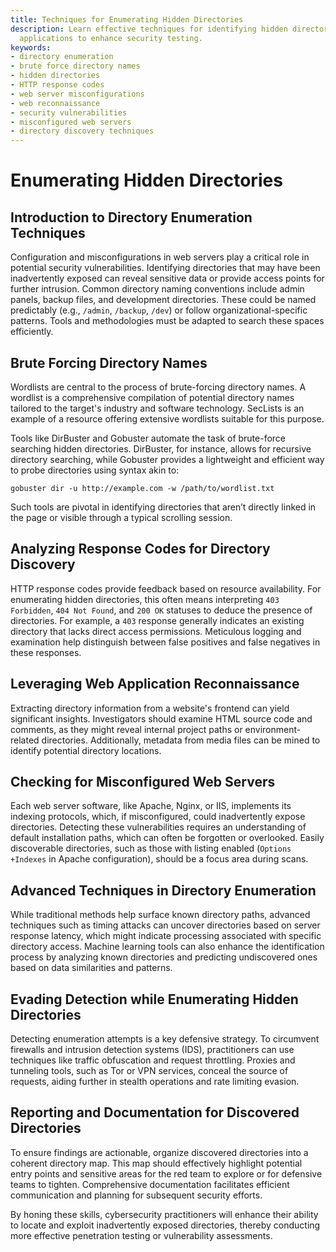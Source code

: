 ```yaml
---
title: Techniques for Enumerating Hidden Directories
description: Learn effective techniques for identifying hidden directories in web
  applications to enhance security testing.
keywords:
- directory enumeration
- brute force directory names
- hidden directories
- HTTP response codes
- web server misconfigurations
- web reconnaissance
- security vulnerabilities
- misconfigured web servers
- directory discovery techniques
---
```


# Enumerating Hidden Directories

## Introduction to Directory Enumeration Techniques

Configuration and misconfigurations in web servers play a critical role in potential security vulnerabilities. Identifying directories that may have been inadvertently exposed can reveal sensitive data or provide access points for further intrusion. Common directory naming conventions include admin panels, backup files, and development directories. These could be named predictably (e.g., `/admin`, `/backup`, `/dev`) or follow organizational-specific patterns. Tools and methodologies must be adapted to search these spaces efficiently.

## Brute Forcing Directory Names

Wordlists are central to the process of brute-forcing directory names. A wordlist is a comprehensive compilation of potential directory names tailored to the target's industry and software technology. SecLists is an example of a resource offering extensive wordlists suitable for this purpose.

Tools like DirBuster and Gobuster automate the task of brute-force searching hidden directories. DirBuster, for instance, allows for recursive directory searching, while Gobuster provides a lightweight and efficient way to probe directories using syntax akin to:

```shell
gobuster dir -u http://example.com -w /path/to/wordlist.txt
```

Such tools are pivotal in identifying directories that aren’t directly linked in the page or visible through a typical scrolling session.

## Analyzing Response Codes for Directory Discovery

HTTP response codes provide feedback based on resource availability. For enumerating hidden directories, this often means interpreting `403 Forbidden`, `404 Not Found`, and `200 OK` statuses to deduce the presence of directories. For example, a `403` response generally indicates an existing directory that lacks direct access permissions. Meticulous logging and examination help distinguish between false positives and false negatives in these responses.

## Leveraging Web Application Reconnaissance

Extracting directory information from a website's frontend can yield significant insights. Investigators should examine HTML source code and comments, as they might reveal internal project paths or environment-related directories. Additionally, metadata from media files can be mined to identify potential directory locations.

## Checking for Misconfigured Web Servers

Each web server software, like Apache, Nginx, or IIS, implements its indexing protocols, which, if misconfigured, could inadvertently expose directories. Detecting these vulnerabilities requires an understanding of default installation paths, which can often be forgotten or overlooked. Easily discoverable directories, such as those with listing enabled (`Options +Indexes` in Apache configuration), should be a focus area during scans.

## Advanced Techniques in Directory Enumeration

While traditional methods help surface known directory paths, advanced techniques such as timing attacks can uncover directories based on server response latency, which might indicate processing associated with specific directory access. Machine learning tools can also enhance the identification process by analyzing known directories and predicting undiscovered ones based on data similarities and patterns.

## Evading Detection while Enumerating Hidden Directories

Detecting enumeration attempts is a key defensive strategy. To circumvent firewalls and intrusion detection systems (IDS), practitioners can use techniques like traffic obfuscation and request throttling. Proxies and tunneling tools, such as Tor or VPN services, conceal the source of requests, aiding further in stealth operations and rate limiting evasion.

## Reporting and Documentation for Discovered Directories

To ensure findings are actionable, organize discovered directories into a coherent directory map. This map should effectively highlight potential entry points and sensitive areas for the red team to explore or for defensive teams to tighten. Comprehensive documentation facilitates efficient communication and planning for subsequent security efforts.

By honing these skills, cybersecurity practitioners will enhance their ability to locate and exploit inadvertently exposed directories, thereby conducting more effective penetration testing or vulnerability assessments.